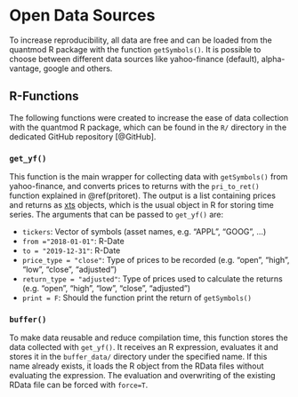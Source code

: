 # Open Data Sources
To increase reproducibility, all data are free and can be loaded from the quantmod R package with the function `getSymbols()`. It is possible to choose between different data sources like yahoo-finance (default), alpha-vantage, google and others. 


## R-Functions
The following functions were created to increase the ease of data collection with the quantmod R package, which can be found in the `R/` directory in the dedicated GitHub repository [@GitHub].


### `get_yf()`
This function is the main wrapper for collecting data with `getSymbols()` from yahoo-finance, and converts prices to returns with the `pri_to_ret()` function explained in \@ref(pritoret). The output is a list containing prices and returns as [xts](https://cran.r-project.org/web/packages/xts/xts.pdf) objects, which is the usual object in R for storing time series. The arguments that can be passed to `get_yf()` are:

+ `tickers`: Vector of symbols (asset names, e.g. "APPL", "GOOG", ...)
+ `from ="2018-01-01"`: R-Date
+ `to = "2019-12-31"`: R-Date
+ `price_type = "close"`: Type of prices to be recorded (e.g. "open", "high", "low", "close", "adjusted")
+ `return_type = "adjusted"`: Type of prices used to calculate the returns (e.g. "open", "high", "low", "close", "adjusted")
+ `print = F`: Should the function print the return of `getSymbols()`


### `buffer()`
To make data reusable and reduce compilation time, this function stores the data collected with `get_yf()`. It receives an R expression, evaluates it and stores it in the `buffer_data/` directory under the specified name. If this name already exists, it loads the R object from the RData files without evaluating the expression. The evaluation and overwriting of the existing RData file can be forced with `force=T`.

